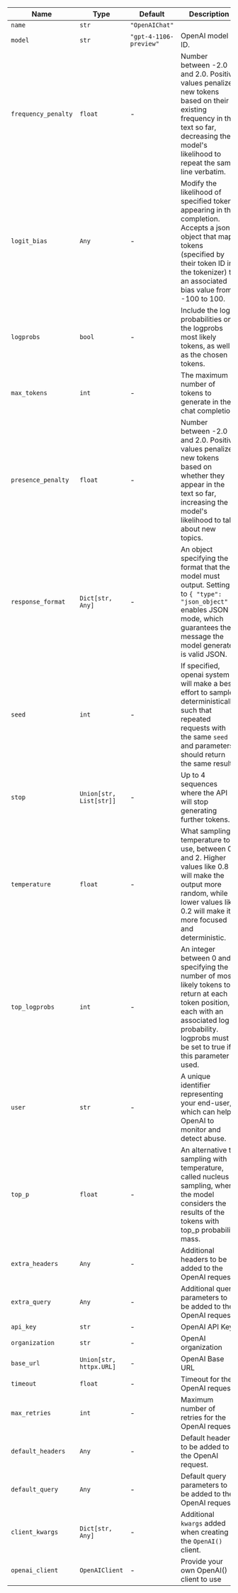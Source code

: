 | Name | Type | Default | Description |
|------|------|---------|-------------|
| `name` | `str` | `"OpenAIChat"` | |
| `model` | `str` | `"gpt-4-1106-preview"` | OpenAI model ID. |
| `frequency_penalty` | `float` | - | Number between -2.0 and 2.0. Positive values penalize new tokens based on their existing frequency in the text so far, decreasing the model's likelihood to repeat the same line verbatim. |
| `logit_bias` | `Any` | - | Modify the likelihood of specified tokens appearing in the completion. Accepts a json object that maps tokens (specified by their token ID in the tokenizer) to an associated bias value from -100 to 100. |
| `logprobs` | `bool` | - | Include the log probabilities on the logprobs most likely tokens, as well as the chosen tokens. |
| `max_tokens` | `int` | - | The maximum number of tokens to generate in the chat completion. |
| `presence_penalty` | `float` | - | Number between -2.0 and 2.0. Positive values penalize new tokens based on whether they appear in the text so far, increasing the model's likelihood to talk about new topics. |
| `response_format` | `Dict[str, Any]` | - | An object specifying the format that the model must output. Setting to `{ "type": "json_object" }` enables JSON mode, which guarantees the message the model generates is valid JSON. |
| `seed` | `int` | - | If specified, openai system will make a best effort to sample deterministically, such that repeated requests with the same `seed` and parameters should return the same result. |
| `stop` | `Union[str, List[str]]` | - | Up to 4 sequences where the API will stop generating further tokens. |
| `temperature` | `float` | - | What sampling temperature to use, between 0 and 2. Higher values like 0.8 will make the output more random, while lower values like 0.2 will make it more focused and deterministic. |
| `top_logprobs` | `int` | - | An integer between 0 and 5 specifying the number of most likely tokens to return at each token position, each with an associated log probability. logprobs must be set to true if this parameter is used. |
| `user` | `str` | - | A unique identifier representing your end-user, which can help OpenAI to monitor and detect abuse. |
| `top_p` | `float` | - | An alternative to sampling with temperature, called nucleus sampling, where the model considers the results of the tokens with top_p probability mass. |
| `extra_headers` | `Any` | - | Additional headers to be added to the OpenAI request. |
| `extra_query` | `Any` | - | Additional query parameters to be added to the OpenAI request. |
| `api_key` | `str` | - | OpenAI API Key |
| `organization` | `str` | - | OpenAI organization |
| `base_url` | `Union[str, httpx.URL]` | - | OpenAI Base URL |
| `timeout` | `float` | - | Timeout for the OpenAI request |
| `max_retries` | `int` | - | Maximum number of retries for the OpenAI request |
| `default_headers` | `Any` | - | Default headers to be added to the OpenAI request. |
| `default_query` | `Any` | - | Default query parameters to be added to the OpenAI request. |
| `client_kwargs` | `Dict[str, Any]` | - | Additional `kwargs` added when creating the `OpenAI()` client. |
| `openai_client` | `OpenAIClient` | - | Provide your own OpenAI() client to use |